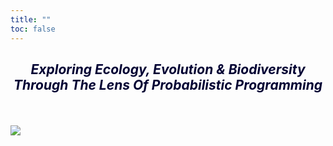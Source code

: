 ```yaml
---
title: "" 
toc: false
---
```


<h2 style="text-align: center; color:#000033;">

<i>Exploring Ecology, Evolution & Biodiversity Through The Lens Of Probabilistic Programming</i>

</h2>

<br />

![](images/4-state.svg)

<br />
